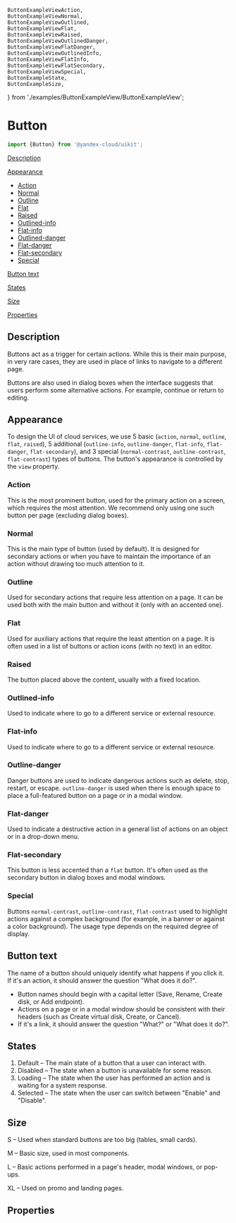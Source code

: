     ButtonExampleViewAction,
    ButtonExampleViewNormal,
    ButtonExampleViewOutlined,
    ButtonExampleViewFlat,
    ButtonExampleViewRaised,
    ButtonExampleViewOutlinedDanger,
    ButtonExampleViewFlatDanger,
    ButtonExampleViewOutlinedInfo,
    ButtonExampleViewFlatInfo,
    ButtonExampleViewFlatSecondary,
    ButtonExampleViewSpecial,
    ButtonExampleState,
    ButtonExampleSize,
} from './examples/ButtonExampleView/ButtonExampleView';

# Button

```ts
import {Button} from '@yandex-cloud/uikit';
```

[Description](#description)

[Appearance](#appearance)

- [Action](#action)
- [Normal](#normal)
- [Outline](#outline)
- [Flat](#flat)
- [Raised](#raised)
- [Outlined-info](#outlined-info)
- [Flat-info](#flat-info)
- [Outlined-danger](#outlined-danger)
- [Flat-danger](#flat-danger)
- [Flat-secondary](#flat-secondary)
- [Special](#special)

[Button text](#button-text)

[States](#states)

[Size](#size)

[Properties](#properties)

## Description
Buttons act as a trigger for certain actions. While this is their main purpose, in very rare cases,
they are used in place of links to navigate to a different page.

Buttons are also used in dialog boxes when the interface suggests that users perform some alternative actions.
For example, continue or return to editing.

## Appearance
To design the UI of cloud services, we use 5 basic (`action`, `normal`, `outline`, `flat`, `raised`),
5 additional (`outline-info`, `outline-danger`, `flat-info`, `flat-danger`, `flat-secondary`),
and 3 special (`normal-contrast`, `outline-contrast`, `flat-contrast`) types of buttons.
The button's appearance is controlled by the `view` property.

### Action
This is the most prominent button, used for the primary action on a screen, which requires the most attention.
We recommend only using one such button per page (excluding dialog boxes).

<DocsSource language="tsx" code={ButtonExampleViewAction.code} />
<ButtonExampleViewAction/>

### Normal
This is the main type of button (used by default). It is designed for secondary actions or when you have to maintain
the importance of an action without drawing too much attention to it.

<DocsSource language="tsx" code={ButtonExampleViewNormal.code}/>
<ButtonExampleViewNormal/>

### Outline
Used for secondary actions that require less attention on a page. It can be used both with the main button and without it (only with an accented one).

<DocsSource language="tsx" code={ButtonExampleViewOutlined.code}/>
<ButtonExampleViewOutlined/>

### Flat
Used for auxiliary actions that require the least attention on a page. It is often used in a list of buttons or action icons (with no text) in an editor.

<DocsSource language="tsx" code={ButtonExampleViewFlat.code}/>
<ButtonExampleViewFlat/>

### Raised
The button placed above the content, usually with a fixed location.

<DocsSource language="tsx" code={ButtonExampleViewRaised.code}/>
<ButtonExampleViewRaised/>

### Outlined-info
Used to indicate where to go to a different service or external resource.

<DocsSource language="tsx" code={ButtonExampleViewOutlinedInfo.code}/>
<ButtonExampleViewOutlinedInfo/>

### Flat-info
Used to indicate where to go to a different service or external resource.

<DocsSource language="tsx" code={ButtonExampleViewFlatInfo.code}/>
<ButtonExampleViewFlatInfo/>

### Outline-danger
Danger buttons are used to indicate dangerous actions such as delete, stop, restart, or escape.
`outline-danger` is used when there is enough space to place a full-featured button on a page or in a modal window.

<DocsSource language="tsx" code={ButtonExampleViewOutlinedDanger.code}/>
<ButtonExampleViewOutlinedDanger/>

### Flat-danger
Used to indicate a destructive action in a general list of actions on an object or in a drop-down menu.

<DocsSource language="tsx" code={ButtonExampleViewFlatDanger.code}/>
<ButtonExampleViewFlatDanger/>

### Flat-secondary
This button is less accented than a `flat` button. It's often used as the secondary button in dialog boxes and modal windows.

<DocsSource language="tsx" code={ButtonExampleViewFlatSecondary.code}/>
<ButtonExampleViewFlatSecondary/>

### Special
Buttons `normal-contrast`, `outline-contrast`, `flat-contrast` used to highlight actions against a complex background (for example, in a banner or against a color background).
The usage type depends on the required degree of display.

<DocsSource language="tsx" code={ButtonExampleViewSpecial.code}/>
<ButtonExampleViewSpecial/>

## Button text
The name of a button should uniquely identify what happens if you click it. If it's an action, it should answer the question "What does it do?".

- Button names should begin with a capital letter (Save, Rename, Create disk, or Add endpoint).
- Actions on a page or in a modal window should be consistent with their headers (such as Create virtual disk, Create, or Cancel).
- If it's a link, it should answer the question "What?" or "What does it do?".

## States
<ButtonExampleState/>

1. Default – The main state of a button that a user can interact with.
2. Disabled – The state when a button is unavailable for some reason.
3. Loading – The state when the user has performed an action and is waiting for a system response.
4. Selected – The state when the user can switch between "Enable" and "Disable".

## Size
<ButtonExampleSize/>

S – Used when standard buttons are too big (tables, small cards).

M – Basic size, used in most components.

L – Basic actions performed in a page's header, modal windows, or pop-ups.

XL – Used on promo and landing pages.

## Properties
<Props/>
